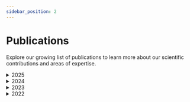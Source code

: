 ```yaml
---
sidebar_position: 2
---
```


# Publications

Explore our growing list of publications to learn more about our scientific contributions and areas of expertise.

<details>

<summary>2025</summary>

Brunmeir, R., Ying, L., Yan, J. et al. EZH2 modulates mRNA splicing and exerts part of its oncogenic function through repression of splicing factors in CML. Leukemia (2025). https://doi.org/10.1038/s41375-024-02509-y
</details>

<details>

<summary>2024</summary>

Xiong S, Zhou J, Tan TK, Chung TH, **Tan TZ**, Toh SH, Tang NXN, Jia Y, See YX, Fullwood MJ, Sanda T, Chng WJ. Super enhancer acquisition drives expression of oncogenic PPP1R15B that regulates protein homeostasis in multiple myeloma. Nat Commun. 2024 Aug 9;15(1):6810. PMID: 39122682;

Lao ZT, Ding LW, Sun QY, Li J, Yan BJ, Ng AYJ, Capinpin SM, Wang R, Li Y, Chng WJ, Koeffler HP Koh WP, Yuan JM, **Yang H**, Goh YT, Grigoropoulos N (2024) A pre-leukemic DNA methylation state in healthy individuals associated with risk of myeloid malignancy. Clin Cancer Res. Online ahead of print.

Tai YT, Lin WC, Ye J, Ting-Hsian Chen D, Chen KC, Yi-Te Wang D, **Tan TZ**, Wei LH, Yun-Ju Huang R. Spatial profiling of ovarian clear cell carcinoma reveals immune-hot features. Mod Pathol. 2024 Oct 10:100630. PMID: 39395637.

Lim KK, Lam UTF, Li Y, Zeng YB, **Yang H**, Chen ES. Set2 regulates Ccp1 and Swc2 to ensure centromeric stability by retargeting CENP-A. Nucleic Acids Res. 2024 May 8;52(8):4198-4214. doi: 10.1093/nar/gkae084. PMID: 38442274; PMCID: PMC11077061.

Kong LR, Gupta K, Wu AJ, Perera D, Ivanyi-Nagy R, Ahmed SM, **Tan TZ**, Tan SL, Fuddin A, Sundaramoorthy E, Goh GS, Wong RTX, Costa ASH, Oddy C, Wong H, Patro CPK, Kho YS, Huang XZ, Choo J, Shehata M, Lee SC, Goh BC, Frezza C, **Pitt JJ**, Venkitaraman AR. A glycolytic metabolite bypasses "two-hit" tumor suppression by BRCA2. Cell. 2024 Apr 8:S0092-8674(24)00255-1. PMID: 38608703.
</details>

<details>

<summary>2023</summary>

Zhou J, Toh SH, Tan TK, Balan K, Lim JQ, **Tan TZ**, Xiong S, Jia Y, Ng SB, Peng Y, Jeyasekharan AD, Fan S, Lim ST, Ong CJ, Ong CK, Sanda T, Chng WJ. Super-enhancer-driven TOX2 mediates oncogenesis in Natural Killer/T Cell Lymphoma. Mol Cancer. 2023 Apr 10;22(1):69. doi: 10.1186/s12943-023-01767-1. PMID: 37032358.

Krishnan V, Schmidt F, Nawaz Z, Venkatesh PN, Lee KL, Ren X, Chan ZE, Yu M, Makheja M, Rayan NA, Lim MGL, Cheung AMS, Bari S, Chng WJ, Than H, Ouyang J, Rackham O, **Tan TZ**, Hwang WYK, Chuah C, Prabhakar S, Ong ST. A Single-cell Atlas Identifies Pretreatment Features of Primary Imatinib Resistance in Chronic Myeloid Leukemia. Blood. 2023 Mar 1:blood.2022017295. PMID: 36857629.

Tan VJ, Liu T, Arifin Z, Pak B, Tan ASC, Wong S, Khor CC, **Yang H**, Lee CG, Huang Z, Choolani MA, Chong SS (2023). Third-Generation Single-Molecule Sequencing for Preimplantation Genetic Testing of Aneuploidy and Segmental Imbalances. Clin Chem 69: 881-889.

Ran XB, Ding LW, Sun QY, **Yang H**, Said JW, Lao Z, Madan V, ... (2023) Targeting RNA exonuclease XRN1 potentiates efficacy of cancer immunotherapy. Cancer Res. 83:922-938.

Yeo XH, Sundararajan V, Wu Z, Phua ZJC, Ho YY, Peh KLE, Chiu YC, **Tan TZ**, Kappei D, Ho YS, Tan DSP, Tam WL, Huang RY. The effect of inhibition of receptor tyrosine kinase AXL on DNA damage response in ovarian cancer. Commun Biol. 2023 Jun 22;6(1):660. doi: 10.1038/s42003-023-05045-0. PMID: 37349576; PMCID: PMC10287694. 
</details>

<details>

<summary>2022</summary>

Pang QY, **Tan TZ**, Sundararajan V, Chiu YC, Chee EYW, Chung VY, Choolani MA, Huang RY. 3D genome organization in the epithelial-mesenchymal transition spectrum. Genome Biol. 2022 May 30;23(1):121. PMID: 35637517
</details>